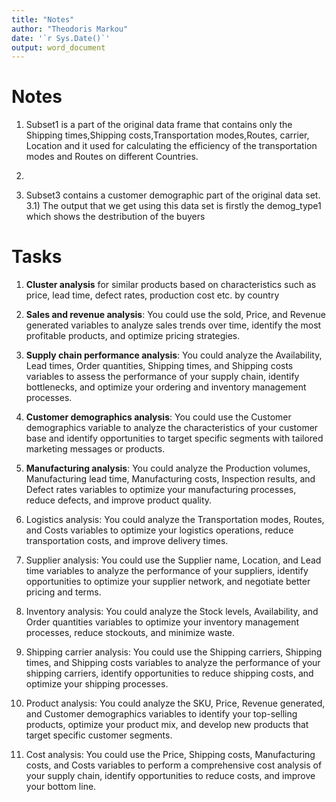 ```yaml
---
title: "Notes"
author: "Theodoris Markou"
date: '`r Sys.Date()`'
output: word_document
---
```


# Notes

1)  Subset1 is a part of the original data frame that contains only the Shipping times,Shipping costs,Transportation modes,Routes, carrier, Location and it used for calculating the efficiency of the transportation modes and Routes on different Countries.

2)  

3)  Subset3 contains a customer demographic part of the original data set. 3.1) The output that we get using this data set is firstly the demog_type1 which shows the destribution of the buyers

# Tasks

1.  **Cluster analysis** for similar products based on characteristics such as price, lead time, defect rates, production cost etc. by country

2.  **Sales and revenue analysis**: You could use the sold, Price, and Revenue generated variables to analyze sales trends over time, identify the most profitable products, and optimize pricing strategies.

3.  **Supply chain performance analysis**: You could analyze the Availability, Lead times, Order quantities, Shipping times, and Shipping costs variables to assess the performance of your supply chain, identify bottlenecks, and optimize your ordering and inventory management processes.

4.  **Customer demographics analysis**: You could use the Customer demographics variable to analyze the characteristics of your customer base and identify opportunities to target specific segments with tailored marketing messages or products.

5.  **Manufacturing analysis**: You could analyze the Production volumes, Manufacturing lead time, Manufacturing costs, Inspection results, and Defect rates variables to optimize your manufacturing processes, reduce defects, and improve product quality.

6.  Logistics analysis: You could analyze the Transportation modes, Routes, and Costs variables to optimize your logistics operations, reduce transportation costs, and improve delivery times.

7.  Supplier analysis: You could use the Supplier name, Location, and Lead time variables to analyze the performance of your suppliers, identify opportunities to optimize your supplier network, and negotiate better pricing and terms.

8.  Inventory analysis: You could analyze the Stock levels, Availability, and Order quantities variables to optimize your inventory management processes, reduce stockouts, and minimize waste.

9.  Shipping carrier analysis: You could use the Shipping carriers, Shipping times, and Shipping costs variables to analyze the performance of your shipping carriers, identify opportunities to reduce shipping costs, and optimize your shipping processes.

10. Product analysis: You could analyze the SKU, Price, Revenue generated, and Customer demographics variables to identify your top-selling products, optimize your product mix, and develop new products that target specific customer segments.

11. Cost analysis: You could use the Price, Shipping costs, Manufacturing costs, and Costs variables to perform a comprehensive cost analysis of your supply chain, identify opportunities to reduce costs, and improve your bottom line.

```r

```

```r

```

